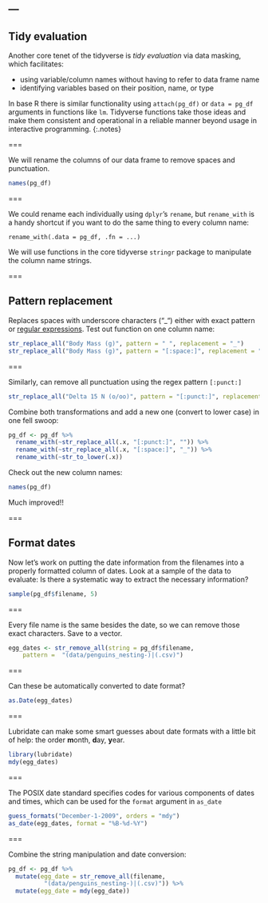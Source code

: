 ---
---

## Tidy evaluation

Another core tenet of the tidyverse is *tidy evaluation* via data masking, which facilitates:

- using variable/column names without having to refer to data frame name
- identifying variables based on their position, name, or type

In base R there is similar functionality using `attach(pg_df)` or `data = pg_df` arguments in functions like `lm`. Tidyverse functions take those ideas and make them consistent and operational in a reliable manner beyond usage in interactive programming.
{:.notes}

===

We will rename the columns of our data frame to remove spaces and punctuation.

```r
names(pg_df)
```


===

We could rename each individually using `dplyr`'s `rename`, but `rename_with` is a handy shortcut if you want to do the same thing to every column name:

```
rename_with(.data = pg_df, .fn = ...)
```

We will use functions in the core tidyverse `stringr` package to manipulate the column name strings. 

===

## Pattern replacement 

Replaces spaces with underscore characters ("_") either with exact pattern or [regular expressions](https://stringr.tidyverse.org/articles/regular-expressions.html). Test out function on one column name:

```r
str_replace_all("Body Mass (g)", pattern = " ", replacement = "_")
str_replace_all("Body Mass (g)", pattern = "[:space:]", replacement = "_")
```

===

Similarly, can remove all punctuation using the regex pattern `[:punct:]`

```r
str_replace_all("Delta 15 N (o/oo)", pattern = "[:punct:]", replacement = "")
```

Combine both transformations and add a new one (convert to lower case) in one fell swoop:

```r
pg_df <- pg_df %>%
  rename_with(~str_replace_all(.x, "[:punct:]", "")) %>%
  rename_with(~str_replace_all(.x, "[:space:]", "_")) %>%
  rename_with(~str_to_lower(.x))
```

Check out the new column names:

```r
names(pg_df)
```

Much improved!!

===

## Format dates

Now let's work on putting the date information from the filenames into a properly formatted column of dates. Look at a sample of the data to evaluate: Is there a systematic way to extract the necessary information?

```r
sample(pg_df$filename, 5)
```

===

Every file name is the same besides the date, so we can remove those exact characters. Save to a vector. 

```r
egg_dates <- str_remove_all(string = pg_df$filename, 
    pattern =  "(data/penguins_nesting-)|(.csv)")
```

===

Can these be automatically converted to date format?

```r
as.Date(egg_dates)
```


===

Lubridate can make some smart guesses about date formats with a little bit of help: the order **m**onth, **d**ay, **y**ear. 

```r
library(lubridate)
mdy(egg_dates)
```

===

The POSIX date standard specifies codes for various components of dates and times, which can be used for the `format` argument in `as_date`

```r
guess_formats("December-1-2009", orders = "mdy")
as_date(egg_dates, format = "%B-%d-%Y")
```

===

Combine the string manipulation and date conversion: 

```r
pg_df <- pg_df %>%
  mutate(egg_date = str_remove_all(filename,
          "(data/penguins_nesting-)|(.csv)")) %>%
  mutate(egg_date = mdy(egg_date))
```



